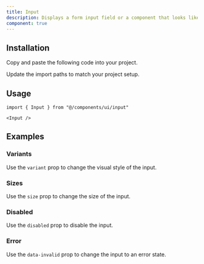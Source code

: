 ```yaml
---
title: Input
description: Displays a form input field or a component that looks like an input field.
component: true
---
```


<ComponentPreview
  name="input-default"
  className="[&_input]:max-w-xs"
  description="A form input component."
/>

## Installation

<Steps>

<Step>Copy and paste the following code into your project.</Step>

<ComponentSource name="input" title="components/ui/input.tsx" />

<Step>Update the import paths to match your project setup.</Step>

</Steps>

## Usage

```tsx
import { Input } from "@/components/ui/input"
```

```tsx
<Input />
```

## Examples

### Variants

Use the `variant` prop to change the visual style of the input.

<ComponentPreview name="input-variants" className="[&_input]:max-w-xs" />

### Sizes

Use the `size` prop to change the size of the input.

<ComponentPreview name="input-sizes" className="[&_input]:max-w-xs" />

### Disabled

Use the `disabled` prop to disable the input.

<ComponentPreview name="input-disabled" className="[&_input]:max-w-xs" />

### Error

Use the `data-invalid` prop to change the input to an error state.

<ComponentPreview name="input-error" className="[&_input]:max-w-xs" />
